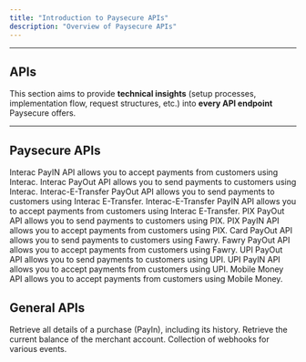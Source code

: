 ```yaml
---
title: "Introduction to Paysecure APIs"
description: "Overview of Paysecure APIs"
---
```



---

## APIs

This section aims to provide **technical insights** (setup processes, implementation flow, request structures, etc.) into **every API endpoint** Paysecure offers.

---

## Paysecure APIs

<CardGroup cols={3}>
  <Card title="Interac PayIN API" href="/api-reference/interac/pay-in">
    Interac PayIN API allows you to accept payments from customers using Interac.
  </Card>
  <Card title="Interac PayOut API" href="/api-reference/interac/pay-out">
    Interac PayOut API allows you to send payments to customers using Interac.
  </Card>
  <Card title="Interac-E-Transfer PayOut API" href="/api-reference/interac-e-transfer/pay-out">
    Interac-E-Transfer PayOut API allows you to send payments to customers using Interac E-Transfer.
  </Card>
  <Card title="Interac-E-Transfer PayIN API" href="/api-reference/interac-e-transfer/pay-in">
    Interac-E-Transfer PayIN API allows you to accept payments from customers using Interac E-Transfer.
  </Card>
  <Card title="PIX PayOut API" href="/api-reference/pix/pay-out">
    PIX PayOut API allows you to send payments to customers using PIX.
  </Card>
  <Card title="PIX PayIN API" href="/api-reference/pix/pay-in">
    PIX PayIN API allows you to accept payments from customers using PIX.
  </Card>
  <Card title="Fawry-PayIN" href="/api-reference/fawry-pay/pay-in">
    Card PayOut API allows you to send payments to customers using Fawry.
  </Card>
  <Card title="Fawry-PayOut API" href="/api-reference/fawry-pay/pay-out">
    Fawry PayOut API allows you to accept payments from customers using Fawry.
  </Card>
  <Card title="UPI PayOut" href="/api-reference/upi/pay-out">
    UPI PayOut API allows you to send payments to customers using UPI.
  </Card>
  <Card title="UPI PayIN" href="/api-reference/upi/pay-in">
    UPI PayIN API allows you to accept payments from customers using UPI.
  </Card>
  <Card title="Mobile Money API" href="/api-reference/mobile-money/pay-out">
    Mobile Money API allows you to accept payments from customers using Mobile Money.
  </Card>
</CardGroup>

## General APIs

<CardGroup cols={3}>
  <Card title="Get Status API" href="/api-reference/get-status-api/get-status-api">
    Retrieve all details of a purchase (PayIn), including its history.
  </Card>
  <Card
    title="Get Balance API"
    href="/api-reference/get-balance-api"
  >
    Retrieve the current balance of the merchant account.
  </Card>
  <Card title="Webhooks" href="/api-reference/webhooks">
    Collection of webhooks for various events.
  </Card>
</CardGroup>